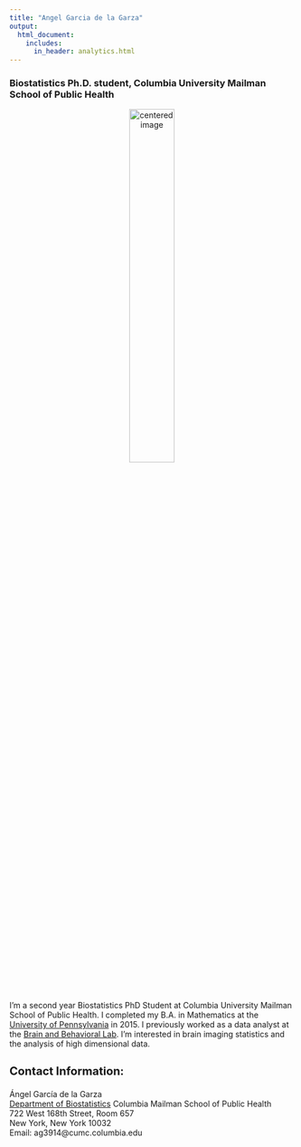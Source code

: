 ```yaml
---
title: "Angel Garcia de la Garza"
output:
  html_document:
    includes:
      in_header: analytics.html
---
```


<link rel="stylesheet" href="academicons.css"/>
<link rel="stylesheet" href="styles.css" type="text/css">

<h3> Biostatistics Ph.D. student, Columbia University Mailman School of Public Health </h3> 

<p style="text-align:center;">
<img src="images/angelgarciadelagarza_3.jpg" alt="centered image" style="width:40%"/>
</p>

<p>


I'm a second year Biostatistics PhD Student at Columbia University Mailman School of Public Health. I completed my B.A. in Mathematics at the [University of Pennsylvania](https://www.upenn.edu/) in 2015. I previously worked as a data analyst at the [Brain and Behavioral Lab](http://www.med.upenn.edu/bbl/). I'm interested in brain imaging statistics and the analysis of high dimensional data.

</p>


<h3 style="font-size:20px"> Contact Information:  </h3>
<p>
Ángel García de la Garza  
[Department of Biostatistics](https://www.mailman.columbia.edu/become-student/departments/biostatistics)
Columbia Mailman School of Public Health   
722 West 168th Street, Room 657  
New York, New York 10032  
Email: ag3914@cumc.columbia.edu
</p>
